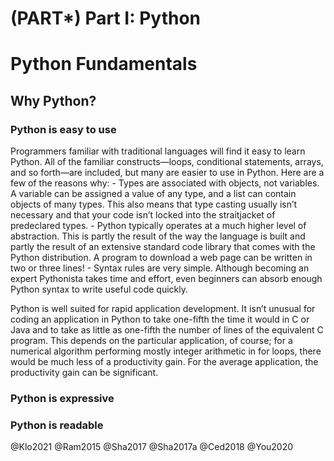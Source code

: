 # (PART\*) Part I: Python {-}


# Python Fundamentals


## Why Python?
### Python is easy to use
Programmers familiar with traditional languages will find it easy to learn Python. All of the familiar constructs—loops, conditional statements, arrays, and so forth—are included, but many are easier to use in Python. Here are a few of the reasons why:
- Types are associated with objects, not variables. A variable can be assigned a value of any type, and a list can contain objects of many types. This also means that type casting usually isn’t necessary and that your code isn’t locked into the straitjacket of predeclared types.
- Python typically operates at a much higher level of abstraction. This is partly the result of the way the language is built and partly the result of an extensive standard code library that comes with the Python distribution. A program to download a web page can be written in two or three lines!
- Syntax rules are very simple. Although becoming an expert Pythonista takes time
and effort, even beginners can absorb enough Python syntax to write useful
code quickly.

Python is well suited for rapid application development. It isn’t unusual for coding an application in Python to take one-fifth the time it would in C or Java and to take as little as one-fifth the number of lines of the equivalent C program. This depends on the particular application, of course; for a numerical algorithm performing mostly integer arithmetic in for loops, there would be much less of a productivity gain. For the average application, the productivity gain can be significant. 

### Python is expressive
### Python is readable


@Klo2021
@Ram2015
@Sha2017
@Sha2017a
@Ced2018
@You2020




